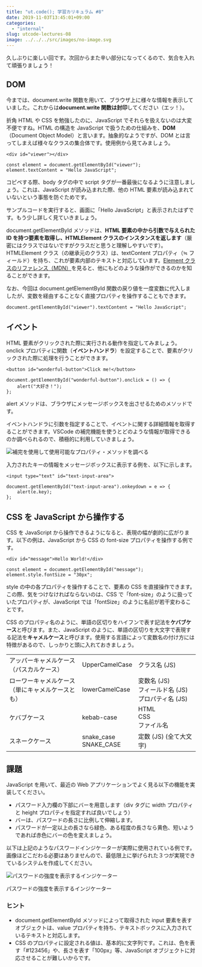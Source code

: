```yaml
---
title: "ut.code(); 学習カリキュラム #8"
date: 2019-11-03T13:45:01+09:00
categories:
  - "internal"
slug: utcode-lectures-08
image: ../../../src/images/no-image.svg
---
```


久しぶりに楽しい回です。次回からまた辛い部分になってくるので、気合を入れて頑張りましょう！

## DOM

今までは、document.write 関数を用いて、ブラウザ上に様々な情報を表示していました。これからは**document.write 関数は封印**してください（エッ！）。

折角 HTML や CSS を勉強したのに、JavaScript でそれらを扱えないのは大変不便ですね。HTML の構造を JavaScript で扱うための仕組みを、**DOM**（Document Object Model）と言います。抽象的なようですが、DOM とは言ってしまえば様々なクラスの集合体です。使用例から見てみましょう。

```
<div id="viewer"></div>
```

```
const element = document.getElementById("viewer");
element.textContent = "Hello JavaScript";
```

コピペする際、body タグの中で script タグが一番最後になるように注意しましょう。これは、JavaScript が読み込まれた際、他の HTML 要素が読み込まれていないという事態を防ぐためです。

サンプルコードを実行すると、画面に「Hello JavaScript」と表示されたはずです。もう少し詳しく見ていきましょう。

document.getElementById メソッドは、**HTML 要素の中から引数で与えられた ID を持つ要素を取得し、HTMLElement クラスのインスタンスを返します**（厳密にはクラスではないですがクラスだと思うと理解しやすいです）。HTMLElement クラス（の継承元のクラス）は、textContent プロパティ（≒ フィールド）を持ち、これが要素内部のテキストと対応しています。[Element クラスのリファレンス（MDN）](https://developer.mozilla.org/ja/docs/Web/API/Element)を見ると、他にもどのような操作ができるのかを知ることができます。

なお、今回は document.getElementById 関数の戻り値を一度変数に代入しましたが、変数を経由することなく直接プロパティを操作することもできます。

```
document.getElementById("viewer").textContent = "Hello JavaScript";
```

## イベント

HTML 要素がクリックされた際に実行される動作を指定してみましょう。onclick プロパティに関数（**イベントハンドラ**）を設定することで、要素がクリックされた際に処理を行うことができます。

```
<button id="wonderful-button">Click me!</button>
```

```
document.getElementById("wonderful-button").onclick = () => {
    alert("大好き！");
};
```

alert メソッドは、ブラウザにメッセージボックスを出させるためのメソッドです。

イベントハンドラに引数を指定することで、イベントに関する詳細情報を取得することができます。VSCode の補完機能を使うとどのような情報が取得できるのか調べられるので、積極的に利用していきましょう。

![補完を使用して使用可能なプロパティ・メソッドを調べる](./autocomplete.png)

入力されたキーの情報をメッセージボックスに表示する例を、以下に示します。

```
<input type="text" id="text-input-area">
```

```
document.getElementById("text-input-area").onkeydown = e => {
    alert(e.key);
};
```

## CSS を JavaScript から操作する

CSS を JavaScript から操作できるようになると、表現の幅が劇的に広がります。以下の例は、JavaScript から CSS の font-size プロパティを操作する例です。

```
<div id="message">Hello World!</div>
```

```
const element = document.getElementById("message");
element.style.fontSize = "30px";
```

style の中の各プロパティを操作することで、要素の CSS を直接操作できます。この際、気をつけなければならないのは、CSS で「font-size」のように扱っていたプロパティが、JavaScript では「fontSize」のように名前が若干変わることです。

CSS のプロパティ名のように、単語の区切りをハイフンで表す記法を**ケバブケース**と呼びます。また、JavaScript のように、単語の区切りを大文字で表現する記法を**キャメルケース**と呼びます。使用する言語によって変数名の付け方には特徴があるので、しっかりと頭に入れておきましょう。

<table>
  <tbody>
    <tr>
      <td>
        アッパーキャメルケース
        <br />
        （パスカルケース）
      </td>
      <td>UpperCamelCase</td>
      <td>クラス名 (JS)</td>
    </tr>
    <tr>
      <td>
        ローワーキャメルケース
        <br />
        （単にキャメルケースとも）
      </td>
      <td>lowerCamelCase</td>
      <td>
        変数名 (JS)
        <br />
        フィールド名 (JS)
        <br />
        プロパティ名 (JS)
      </td>
    </tr>
    <tr>
      <td>ケバブケース</td>
      <td>kebab-case</td>
      <td>
        HTML
        <br />
        CSS
        <br />
        ファイル名
      </td>
    </tr>
    <tr>
      <td>スネークケース</td>
      <td>
        snake_case
        <br />
        SNAKE_CASE
      </td>
      <td>定数 (JS) (全て大文字)</td>
    </tr>
  </tbody>
</table>

## 課題

JavaScript を用いて、最近の Web アプリケーションでよく見る以下の機能を実装してください。

- パスワード入力欄の下部にバーを用意します（div タグに width プロパティと height プロパティを指定すれば良いでしょう）
- バーは、パスワードの長さに比例して伸縮します。
- パスワードが一定以上の長さなら緑色、ある程度の長さなら黄色、短いようであれば赤色にバーの色を変えましょう。

以下は上記のようなパスワードインジケーターが実際に使用されている例です。画像ほどこだわる必要はありませんので、最低限上に挙げられた３つが実現できているシステムを作成してください。

![パスワードの強度を表示するインジケーター](./password-checker.png)

パスワードの強度を表示するインジケーター

### ヒント

- document.getElementById メソッドによって取得された input 要素を表すオブジェクトは、value プロパティを持ち、テキストボックスに入力されているテキストと対応します。
- CSS のプロパティに設定される値は、基本的に文字列です。これは、色を表す「#123456」や、長さを表す「100px」等、JavaScript オブジェクトに対応させることが難しいからです。
